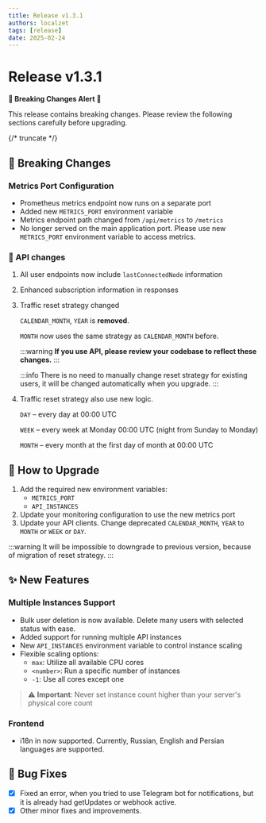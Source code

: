 ```yaml
---
title: Release v1.3.1
authors: localzet
tags: [release]
date: 2025-02-24
---
```


# Release v1.3.1

**🚧 Breaking Changes Alert 🚧**

This release contains breaking changes. Please review the following sections carefully before upgrading.

{/* truncate */}

## 🔄 Breaking Changes

### Metrics Port Configuration

- Prometheus metrics endpoint now runs on a separate port
- Added new `METRICS_PORT` environment variable
- Metrics endpoint path changed from `/api/metrics` to `/metrics`
- No longer served on the main application port. Please use new `METRICS_PORT` environment variable to access metrics.

### 🧬 API changes

1. All user endpoints now include `lastConnectedNode` information

2. Enhanced subscription information in responses

3. Traffic reset strategy changed

    `CALENDAR_MONTH`, `YEAR` is **removed**.

    `MONTH` now uses the same strategy as `CALENDAR_MONTH` before.

    :::warning
    **If you use API, please review your codebase to reflect these changes.**
    :::

    :::info
    There is no need to manually change reset strategy for existing users, it will be changed automatically when you upgrade.
    :::

4. Traffic reset strategy also use new logic.

    `DAY` – every day at 00:00 UTC

    `WEEK` – every week at Monday 00:00 UTC (night from Sunday to Monday)

    `MONTH` – every month at the first day of month at 00:00 UTC

## 🔧 How to Upgrade

1. Add the required new environment variables:
    - `METRICS_PORT`
    - `API_INSTANCES`
2. Update your monitoring configuration to use the new metrics port
3. Update your API clients. Change deprecated `CALENDAR_MONTH`, `YEAR` to `MONTH` or `WEEK` or `DAY`.

:::warning
It will be impossible to downgrade to previous version, because of migration of reset strategy.
:::

## ✨ New Features

### Multiple Instances Support

- Bulk user deletion is now available. Delete many users with selected status with ease.
- Added support for running multiple API instances
- New `API_INSTANCES` environment variable to control instance scaling
- Flexible scaling options:
    - `max`: Utilize all available CPU cores
    - `<number>`: Run a specific number of instances
    - `-1`: Use all cores except one

> ⚠️ **Important**: Never set instance count higher than your server's physical core count

### Frontend

- i18n in now supported. Currently, Russian, English and Persian languages are supported.

## 🐛 Bug Fixes

- [x] Fixed an error, when you tried to use Telegram bot for notifications, but it is already had getUpdates or webhook active.
- [x] Other minor fixes and improvements.
